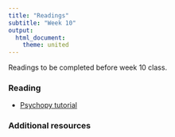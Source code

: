 ```yaml
---
title: "Readings"
subtitle: "Week 10"
output: 
  html_document: 
    theme: united
---
```


Readings to be completed before week 10 class. 

### Reading

- [Psychopy tutorial](https://www.jvcasillas.com/psychopy_ws/hls_2017/#1)

### Additional resources




